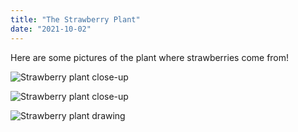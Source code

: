 ```yaml
---
title: "The Strawberry Plant"
date: "2021-10-02"
---
```


Here are some pictures of the plant where strawberries come from!

![Strawberry plant close-up](./strawberry-plant-3.jpg)

![Strawberry plant close-up](./strawberry-plant-2.jpg)

![Strawberry plant drawing](./strawberry-plant.png)
